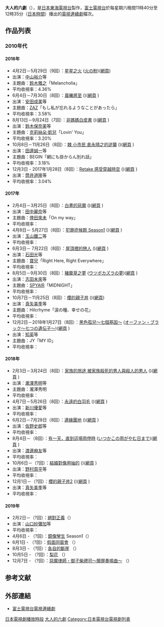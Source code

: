 {{動態列表}}
{{noteTA
|G1=JP Show
}}
'''大人的六劇'''（{{lang|ja|オトナの土ドラ}}），是[[日本|日本]][[東海電視台|東海電視台]]製作，[[富士電視台|富士電視台]]於每星期六晚間11時40分至12時35分（[[日本標準時間|日本時間]]）播出的[[電視|電視]][[日本電視劇|連續劇]]檔次。

== 作品列表 ==
=== 2010年代 ===
==== 2016年 ====
* 4月2日－5月29日（9回）：[[星星之火|星星之火]] ([[火之粉|火の粉]])([http://tokai-tv.com/hinoko/  網頁]{{Wayback|url=http://tokai-tv.com/hinoko/ |date=20180602171049 }})
* 出演：[[中山裕介|中山裕介]]等
* 主題曲：[[鈴木雅之|鈴木雅之]]「Melancholia」
* 平均收視率：4.36%
* 6月4日－7月30日（8回）：[[晨曦將至|晨曦將至]] ({{link-ja|朝が来る|朝が来る}})([http://tokai-tv.com/asagakuru/  網頁] {{Wayback|url=http://tokai-tv.com/asagakuru/ |date=20201022210053 }})
* 出演：[[安田成美|安田成美]]等
* 主題曲：[[ZAZ|ZAZ]]「もし私が忘れるようなことがあったら」
* 平均收視率：3.58%
* 8月13日－9月24日（7回）：[[非媽媽白皮書|非媽媽白皮書]] ({{link-ja|ノンママ白書|ノンママ白書}})([http://tokai-tv.com/nonmama/  網頁] {{Wayback|url=http://tokai-tv.com/nonmama/ |date=20210207083641 }})
* 出演：[[鈴木保奈美|鈴木保奈美]]等
* 主題曲：[[克莉絲朵·凱兒|克莉絲朵·凱兒]]「Lovin' You」
* 平均收視率：3.20%
* 10月8日－11月26日（8回）：[[棘|棘 小市民 倉永晴之的逆襲]] ({{link-ja|とげ 小市民 倉永晴之の逆襲|とげ}})([http://tokai-tv.com/toge/ 網頁] {{Wayback|url=http://tokai-tv.com/toge/ |date=20201128210142 }})
* 出演：[[田邊誠一|田邊誠一]]等
* 主題曲：BEGIN「網にも掛からん別れ話」
* 平均收視率：3.18%
* 12月3日 - 2017年1月28日（8回）：[[Retake_感受穿越時空|Retake 感受穿越時空]] ({{link-ja|リテイク 時をかける想い|リテイク 時をかける想い}})([http://tokai-tv.com/retake/ 網頁] {{Wayback|url=http://tokai-tv.com/retake/ |date=20201005102613 }})
* 出演：[[筒井道隆|筒井道隆]]等
* 平均收視率：3.04%

==== 2017年 ====
* 2月4日－3月25日（8回）：[[白晝的惡魔|白晝的惡魔]] ({{link-ja|真昼の悪魔|真昼の悪魔}})([http://tokai-tv.com/mahirunoakuma/ 網頁] {{Wayback|url=http://tokai-tv.com/mahirunoakuma/ |date=20210128152208 }})
* 出演：[[田中丽奈_(演员)|田中麗奈]]等
* 主題曲：[[倖田來未|倖田來未]]「On my way」
* 平均收視率：
* 4月8日－ 5月27日（8回）：[[犯罪症候群|犯罪症候群 Season1]] ({{link-ja|犯罪症候群 Season1|犯罪症候群}})([http://tokai-tv.com/hanzaishokogun/ 網頁] {{Wayback|url=http://tokai-tv.com/hanzaishokogun/ |date=20170505105025 }})
* 出演：[[玉山鐵二|玉山鐵二]]等
* 平均收視率：
* 6月3日－ 7月22日（8回）：[[屋頂裡的戀人|屋頂裡的戀人]] ({{link-ja|屋根裏の恋人|屋根裏の恋人}})([http://tokai-tv.com/yanekoi/ 網頁] {{Wayback|url=http://tokai-tv.com/yanekoi/ |date=20200102055021 }})
* 出演：[[石田光|石田光]]等
* 主題曲：[[寶兒|寶兒]]「Right Here, Right Everywhere」
* 平均收視率：
* 8月5日－9月30日（8回）：[[豬籠草之夢|豬籠草之夢]] ([[豬籠草之夢|ウツボカズラの夢]])([http://tokai-tv.com/utsubokazura/ 網頁] {{Wayback|url=http://tokai-tv.com/utsubokazura/ |date=20201029013013 }})
* 出演：[[志田未來|志田未來]]等
* 主題曲：[[SPYAIR|SPYAIR]]「MIDNIGHT」
* 平均收視率：
* 10月7日－11月25日（8回）：[[櫻的親子丼|櫻的親子丼]] ({{link-ja|さくらの親子丼|さくらの親子丼}})([http://tokai-tv.com/oyakodon/ 網頁]{{Wayback|url=http://tokai-tv.com/oyakodon/ |date=20180716174041 }})
* 出演：[[真矢美季|真矢美季]]等
* 主題曲：Hilcrhyme「涙の種、幸せの花」
* 平均收視率：
* 12月2日－2018年1月27日（8回）：[[黑色孤兒|黑色孤兒～七個基因～]] ([[黑色孤儿|オーファン・ブラック〜七つの遺伝子〜]])([http://tokai-tv.com/orphan/ 網頁] {{Wayback|url=http://tokai-tv.com/orphan/ |date=20210227141842 }})
* 出演：[[知英|知英]]等
* 主題曲：JY「MY ID」
* 平均收視率：

==== 2018年 ====
* 2月3日－3月24日（8回）：[[父與子的旅途|家族的旅途 被家族殺死的男人與殺人的男人]] ({{link-ja|家族の旅路 家族を殺された男と殺した男|家族の旅路 家族を殺された男と殺した男}})([http://tokai-tv.com/kazokunotabiji/ 網頁] {{Wayback|url=http://tokai-tv.com/kazokunotabiji/ |date=20190729210635 }})
* 出演：[[瀧澤秀明|瀧澤秀明]]等
* 主題曲：瀧澤秀明
* 平均收視率：
* 4月7日－5月26日（8回）：[[永遠的白羽毛|永遠的白羽毛]] ({{link-ja|いつまでも白い羽根|いつまでも白い羽根#テレビドラマ}})([http://tokai-tv.com/shiroihane/ 網頁] {{Wayback|url=http://tokai-tv.com/shiroihane/ |date=20201222145934 }})
* 出演：[[新川優愛|新川優愛]]等
* 平均收視率：
* 6月2日－7月28日（8回）：[[邊緣團地|邊緣團地]] ({{link-ja|限界団地|限界団地 (テレビドラマ)}})([http://tokai-tv.com/genkaidanchi/ 網頁] {{Wayback|url=http://tokai-tv.com/genkaidanchi/ |date=20210127035811 }})
* 出演：[[佐野史郎|佐野史郎]]等
* 平均收視率：
* 8月4日－（8回）：[[有一天，直到這場雨停時|有一天，直到這場雨停時]] ([[直到雨停的那一天|いつかこの雨がやむ日まで]])([http://tokai-tv.com/itsuame/ 網頁] {{Wayback|url=http://tokai-tv.com/itsuame/ |date=20200929175734 }})
* 出演：[[渡邊麻友|渡邊麻友]]等
* 平均收視率：
* 10月6日－（?回）：[[結婚對像用抽的|結婚對像用抽的]] ({{link-ja|結婚相手は抽選で|結婚相手は抽選で}})([http://tokai-tv.com/chusenmiai/ 網頁] {{Wayback|url=http://tokai-tv.com/chusenmiai/ |date=20201207101745 }})
* 出演：[[野村周平|野村周平]]等
* 平均收視率：
* 12月1日－（?回）：[[櫻的親子丼|櫻的親子丼2]] ({{link-ja|さくらの親子丼2|さくらの親子丼}})([http://tokai-tv.com/oyakodon2/ 網頁] {{Wayback|url=http://tokai-tv.com/oyakodon2/ |date=20201230203244 }})
* 出演：[[真矢美季|真矢美季]]等
* 平均收視率：
==== 2019年 ====
* 2月2日－（?回）：[[絕對正義|絕對正義]]（{{link-ja|絶対正義|絶対正義}}）
* 出演：[[山口紗彌加|山口紗彌加]]等
* 平均收視率：
*4月6日 - （?回）：[[鏡像孿生|鏡像孿生]] Season1（{{lang|ja|{{link-ja|ミラー・ツインズ|ミラー・ツインズ}} Season1}}）
*6月1日 - （?回）：[[假面同窗會|假面同窗會]] （{{link-ja|仮面同窓会|仮面同窓会}}）
*8月3日 - （?回）：[[各自的斷崖|各自的斷崖]] （{{link-ja|それぞれの断崖|それぞれの断崖}}）
*10月5日 - （?回）：[[梨花_(小說)|梨花]] （{{link-ja|リカ|リカ (小説)}}）
*12月7日 - （?回）：[[贖罪奏鳴曲|惡魔律師・御子柴禮司～贖罪奏鳴曲～]] （{{link-ja|悪魔の弁護人・御子柴礼司～贖罪の奏鳴曲～|贖罪の奏鳴曲}}）

== 参考文献 ==
{{reflist}}

== 外部連結 ==
*[http://www.fujitv.co.jp/drama/index.html 富士電視台電視連續劇]{{Wayback|url=http://www.fujitv.co.jp/drama/index.html |date=20160402115628 }}

{{電視節目的變遷|
|電視台=[[富士電視台|富士電視台]]
|播放檔次= 星期六23:40 - 00:35
|節目名稱=大人的六劇
|上一節目=[[六劇|六劇]]
|下一節目=
}}
{{富士電視台電視劇集}}
[[Category:日本電視劇播放時段|]]
[[Category:大人的六劇|]]
[[Category:日本電視台電視劇列表|Category:日本電視台電視劇列表]]